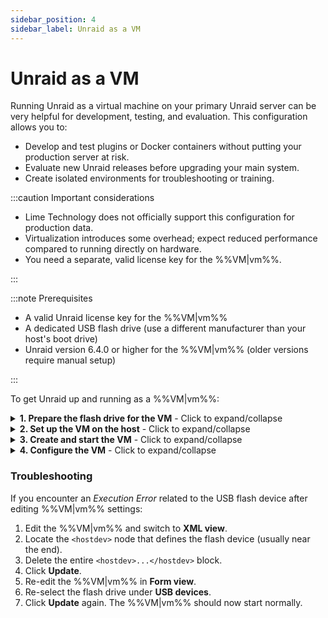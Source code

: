 ```yaml
---
sidebar_position: 4
sidebar_label: Unraid as a VM
---
```



# Unraid as a VM

Running Unraid as a virtual machine on your primary Unraid server can be very helpful for development, testing, and evaluation. This configuration allows you to:

- Develop and test plugins or Docker containers without putting your production server at risk.
- Evaluate new Unraid releases before upgrading your main system.
- Create isolated environments for troubleshooting or training.

:::caution Important considerations

- Lime Technology does not officially support this configuration for production data.
- Virtualization introduces some overhead; expect reduced performance compared to running directly on hardware.
- You need a separate, valid license key for the %%VM|vm%%.

:::

:::note Prerequisites

- A valid Unraid license key for the %%VM|vm%%
- A dedicated USB flash drive (use a different manufacturer than your host's boot drive)
- Unraid version 6.4.0 or higher for the %%VM|vm%% (older versions require manual setup)

:::

To get Unraid up and running as a %%VM|vm%%:

<details>
  <summary><strong>1. Prepare the flash drive for the VM</strong> - Click to expand/collapse</summary>

  Getting your flash drive ready is crucial for a seamless and dependable %%VM|vm%% boot process. Here's how to set up your %%VM|vm%% environment with a unique and properly configured boot device.

  1. Use the [Unraid USB Creator](https://unraid.net/download) tool on your desktop to prepare the flash drive:
     - Select **Allow EFI boot**.
     - Set a unique server name (like `TowerVM` if your host is `Tower`).
     - Write the image to the flash drive.

  2. Modify configuration files:
     - Rename the flash drive label from `UNRAID` to a unique name (e.g., `UNRAID-VM`).

     - Edit the `syslinux/syslinux.cfg` file on the flash drive:

       ```
       label Unraid OS
         menu default
         kernel /bzimage
         append unraidlabel=UNRAID-VM initrd=/bzroot
       ```

     - Make this change in all boot modes (GUI/Safe Mode) within the file.

     - Copy the updated `syslinux.cfg` file to `EFI/boot/syslinux.cfg`

  3. Create a file named `startup.nsh` in the root of the flash drive with this content:

     ```
     \EFI\boot\bootx64.efi
     ```

  4. Note the manufacturer of the flash drive (you'll need this for %%VM|vm%% setup later).
</details>

<details>
  <summary><strong>2. Set up the VM on the host</strong> - Click to expand/collapse</summary>

  Configuring the Unraid %%VM|vm%% requires some specific settings to ensure proper operation.

  To create the %%VM|vm%% template:

  1. On the host Unraid server, go to ***Settings → VM Manager*** and ensure that %%VM|vm%% are enabled.
  2. Navigate to the **VMs** tab and click **Add VM**.
  3. Select the **Slackware** template, as it's the closest match to Unraid.
  4. (Optional) If available, replace the Slackware icon with the Unraid icon.
  5. Name the %%VM|vm%% (e.g., `UNRAID-VM`).
  6. (Optional) Add a description, such as *"Unraid test environment - vX.XX.X."*
  7. Assign resources:
     - CPUs: 2-4 cores
     - RAM: 4-8 GB (set Initial and Max to the same value)
  8. Set **Machine type** to **Q35 (latest)**.
  9. Set **BIOS** to **OVMF** and **USB controller** to **3.0 (QEMU XHCI)**.
  10. Configure virtual disks:
      - Add %%vDisks|vdisk%% for cache/data using **RAW** format and **SATA** bus.
      - Size disks differently for easy identification (e.g., %%parity|parity%% > data > %%cache|cache%%).
  11. Leave graphics, sound, and network at their default settings.
  12. Under **USB devices**, select the flash drive by **manufacturer**, not label.

  :::important
  The %%VM|vm%%'s flash drive must be from a different manufacturer than the host's boot drive. If they match, the %%VM|vm%% drive won't be visible.
  :::
</details>

<details>
  <summary><strong>3. Create and start the VM</strong> - Click to expand/collapse</summary>

  To launch the %%VM|vm%% after configuration:

  1. Uncheck **Start VM after creation** if you want manual control.
  2. Click **Create**.
  3. On the **VMs** tab, click the Unraid %%VM|vm%% icon and select **Start with console (%%VNC|vnc-session%%)**.
  4. Watch the boot process in the %%VNC|vnc-session%% console and note the %%VM|vm%%'s IP address displayed before login.
</details>

<details>
  <summary><strong>4. Configure the VM</strong> - Click to expand/collapse</summary>

  Once the %%VM|vm%% is running, set it up like a physical Unraid server:

  1. Access the %%VM|vm%%'s **%%WebGUI|web-gui%%** at `http://[VM-IP]`.
  2. Go to ***Settings → Identification***:
     - Set a unique **Server name** (e.g., `Unraid-VM`).
     - Add a description like "Development instance."
  3. (Optional) Go to ***Settings → Display settings*** and choose a different color theme to distinguish it from the host.
  4. Go to ***Settings → %%SMB|samba%% settings → Workgroup settings*** and set **Local master** to *No* to avoid conflicts.
  5. For UPS passthrough (if the host has UPS):
     - Go to ***Settings → UPS*** on the %%VM|vm%%.
     - Set **UPS cable** to *Ether*.
     - Set **UPS type** to *net*.
     - Enter the host's IP in **Device**.
     - Configure **Runtime** to shut down the %%VM|vm%% before the host.
  6. Start the %%array|array%% with your configured devices.
  7. Install [**Community Applications**](https://unraid.net/community/apps) for plugin/Docker testing.
  8. Update the %%VM|vm%% via ***Tools → Update OS***, just like a physical server.
</details>

### Troubleshooting

If you encounter an *Execution Error* related to the USB flash device after editing %%VM|vm%% settings:

1. Edit the %%VM|vm%% and switch to **XML view**.
2. Locate the `<hostdev>` node that defines the flash device (usually near the end).
3. Delete the entire `<hostdev>...</hostdev>` block.
4. Click **Update**.
5. Re-edit the %%VM|vm%% in **Form view**.
6. Re-select the flash drive under **USB devices**.
7. Click **Update** again. The %%VM|vm%% should now start normally.
